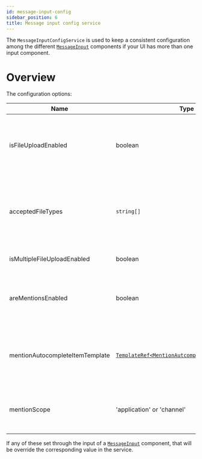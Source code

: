 ```yaml
---
id: message-input-config
sidebar_position: 6
title: Message input config service
---
```


The `MessageInputConfigService` is used to keep a consistent configuration among the different [`MessageInput`](../components/message-input.mdx) components if your UI has more than one input component.

# Overview

The configuration options:

| Name                            | Type                                                                                                                                                               | Description                                                                                                                                                                                                                                                                                                                                         | Default   |
| ------------------------------- | ------------------------------------------------------------------------------------------------------------------------------------------------------------------ | --------------------------------------------------------------------------------------------------------------------------------------------------------------------------------------------------------------------------------------------------------------------------------------------------------------------------------------------------- | --------- |
| isFileUploadEnabled             | boolean                                                                                                                                                            | If file upload is enabled, the user can open a file selector from the input. Please note that the user also needs to have the necessary [channel capability](https://getstream.io/chat/docs/javascript/channel_capabilities/?language=javascript).                                                                                                  | true      |
| acceptedFileTypes               | `string[]`                                                                                                                                                         | **DEPRECATED** use [application settings](https://getstream.io/chat/docs/javascript/app_setting_overview/?language=javascript#file-uploads) instead. You can narrow the accepted file types by providing the [accepted types](https://developer.mozilla.org/en-US/docs/Web/HTML/Element/input/file#accept). By default every file type is accepted. | undefined |
| isMultipleFileUploadEnabled     | boolean                                                                                                                                                            | If true, users can select multiple files to upload.                                                                                                                                                                                                                                                                                                 | true      |
| areMentionsEnabled              | boolean                                                                                                                                                            | If true, users can mention other users in messages. You also [need to use the `AutocompleteTextarea`](../concepts/opt-in-architecure.mdx) for this feature to work.                                                                                                                                                                                 | true      |
| mentionAutocompleteItemTemplate | [`TemplateRef<MentionAutcompleteListItemContext>`](<(https://github.com/GetStream/stream-chat-angular/blob/master/projects/stream-chat-angular/src/lib/types.ts)>) | You can provide your own template for the autocomplete list for user mentions. You also [need to use the `AutocompleteTextarea`](../concepts/opt-in-architecure.mdx) for this feature to work.                                                                                                                                                      | -         |
| mentionScope                    | 'application' or 'channel'                                                                                                                                         | The scope for user mentions, either members of the current channel of members of the application                                                                                                                                                                                                                                                    | 'channel' |

If any of these set through the input of a [`MessageInput`](../components/message-input.mdx) component, that will be override the corresponding value in the service.
